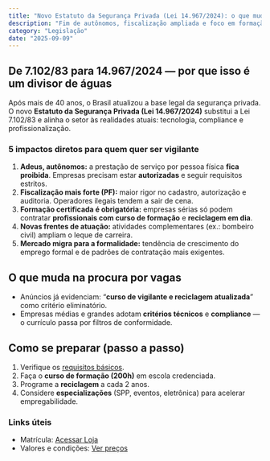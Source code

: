 ```yaml
---
title: "Novo Estatuto da Segurança Privada (Lei 14.967/2024): o que muda para o vigilante"
description: "Fim de autônomos, fiscalização ampliada e foco em formação certificada: entenda os impactos práticos no mercado."
category: "Legislação"
date: "2025-09-09"
---
```


## De 7.102/83 para 14.967/2024 — por que isso é um divisor de águas
Após mais de 40 anos, o Brasil atualizou a base legal da segurança privada. O novo **Estatuto da Segurança Privada (Lei 14.967/2024)** substitui a Lei 7.102/83 e alinha o setor às realidades atuais: tecnologia, compliance e profissionalização.

### 5 impactos diretos para quem quer ser vigilante
1. **Adeus, autônomos:** a prestação de serviço por pessoa física **fica proibida**. Empresas precisam estar **autorizadas** e seguir requisitos estritos.  
2. **Fiscalização mais forte (PF):** maior rigor no cadastro, autorização e auditoria. Operadores ilegais tendem a sair de cena.  
3. **Formação certificada é obrigatória:** empresas sérias só podem contratar **profissionais com curso de formação** e **reciclagem em dia**.  
4. **Novas frentes de atuação:** atividades complementares (ex.: bombeiro civil) ampliam o leque de carreira.  
5. **Mercado migra para a formalidade:** tendência de crescimento do emprego formal e de padrões de contratação mais exigentes.

## O que muda na procura por vagas
- Anúncios já evidenciam: “**curso de vigilante e reciclagem atualizada**” como critério eliminatório.  
- Empresas médias e grandes adotam **critérios técnicos** e **compliance** — o currículo passa por filtros de conformidade.

## Como se preparar (passo a passo)
1. Verifique os [requisitos básicos](/#requisitos).  
2. Faça o **curso de formação (200h)** em escola credenciada.  
3. Programe a **reciclagem** a cada 2 anos.  
4. Considere **especializações** (SPP, eventos, eletrônica) para acelerar empregabilidade.  

### Links úteis
- Matrícula: <a href="https://www.ludusmagnusvigilantes.com.br/landing/loja" target="_blank" rel="noopener">Acessar Loja</a>  
- Valores e condições: <a href="https://www.ludusmagnusvigilantes.com.br/ajuda/valores-condicoes" target="_blank" rel="noopener">Ver preços</a>
